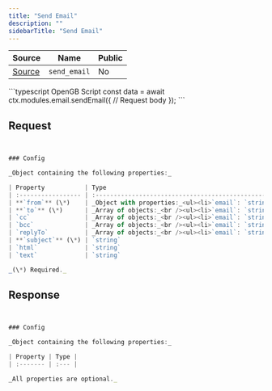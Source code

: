 ```yaml
---
title: "Send Email"
description: ""
sidebarTitle: "Send Email"
---
```


| Source                                                                                                      | Name       | Public     |
| ----------------------------------------------------------------------------------------------------------- | ---------- | ---------- |
| [Source](https://github.com/rivet-gg/opengb-modules/tree/main/modules/email/scripts/send_email.ts) | `send_email` | No |

<RequestExample>
```typescript OpenGB Script
const data = await ctx.modules.email.sendEmail({
  // Request body
});
```

</RequestExample>

## Request

```typescript


### Config

_Object containing the following properties:_

| Property           | Type                                                                                  |
| :----------------- | :------------------------------------------------------------------------------------ |
| **`from`** (\*)    | _Object with properties:_<ul><li>`email`: `string`</li><li>`name`: `string`</li></ul> |
| **`to`** (\*)      | _Array of objects:_<br /><ul><li>`email`: `string`</li><li>`name`: `string`</li></ul> |
| `cc`               | _Array of objects:_<br /><ul><li>`email`: `string`</li><li>`name`: `string`</li></ul> |
| `bcc`              | _Array of objects:_<br /><ul><li>`email`: `string`</li><li>`name`: `string`</li></ul> |
| `replyTo`          | _Array of objects:_<br /><ul><li>`email`: `string`</li><li>`name`: `string`</li></ul> |
| **`subject`** (\*) | `string`                                                                              |
| `html`             | `string`                                                                              |
| `text`             | `string`                                                                              |

_(\*) Required._

```

## Response

```typescript


### Config

_Object containing the following properties:_

| Property | Type |
| :------- | :--- |

_All properties are optional._

```
